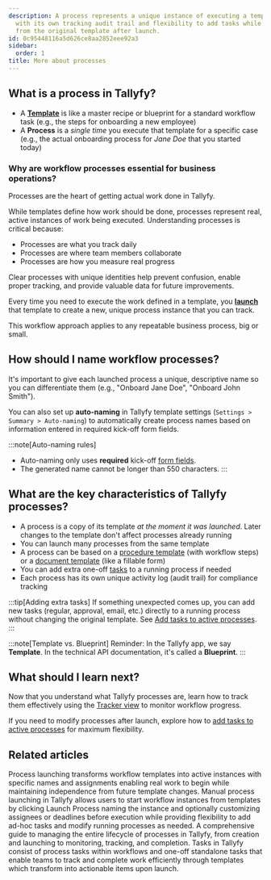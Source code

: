 ```yaml
---
description: A process represents a unique instance of executing a template's workflow
  with its own tracking audit trail and flexibility to add tasks while remaining independent
  from the original template after launch.
id: 0c95448116a5d626ce8aa2852eee92a3
sidebar:
  order: 1
title: More about processes
---
```


## What is a process in Tallyfy?

*   A **[Template](/products/pro/documenting/templates/)** is like a master recipe or blueprint for a standard workflow task (e.g., the steps for onboarding a new employee)
*   A **Process** is a *single time* you execute that template for a specific case (e.g., the actual onboarding process for *Jane Doe* that you started today)

### Why are workflow processes essential for business operations?

Processes are the heart of getting actual work done in Tallyfy.

While templates define how work should be done, processes represent real, active instances of work being executed. Understanding processes is critical because:

- Processes are what you track daily
- Processes are where team members collaborate
- Processes are how you measure real progress

Clear processes with unique identities help prevent confusion, enable proper tracking, and provide valuable data for future improvements.

Every time you need to execute the work defined in a template, you **[launch](/products/pro/launching/)** that template to create a new, unique process instance that you can track.

This workflow approach applies to any repeatable business process, big or small.

## How should I name workflow processes?

It's important to give each launched process a unique, descriptive name so you can differentiate them (e.g., "Onboard Jane Doe", "Onboard John Smith").

You can also set up **auto-naming** in Tallyfy template settings (`Settings > Summary > Auto-naming`) to automatically create process names based on information entered in required kick-off form fields.

:::note[Auto-naming rules]
- Auto-naming only uses **required** kick-off [form fields](/products/pro/tracking-and-tasks/tasks/what-are-form-fields-in-tallyfy/).
- The generated name cannot be longer than 550 characters.
:::

## What are the key characteristics of Tallyfy processes?

*   A process is a copy of its template *at the moment it was launched*. Later changes to the template don't affect processes already running
*   You can launch many processes from the same template
*   A process can be based on a [procedure template](/products/pro/documenting/templates/) (with workflow steps) or a [document template](/products/pro/documenting/documents/) (like a fillable form)
*   You can add extra one-off [tasks](/products/pro/tracking-and-tasks/tasks/) to a running process if needed
*   Each process has its own unique activity log (audit trail) for compliance tracking

:::tip[Adding extra tasks]
If something unexpected comes up, you can add new tasks (regular, approval, email, etc.) directly to a running process without changing the original template. See [Add tasks to active processes](/products/pro/tracking-and-tasks/processes/edit-processes/how-can-i-add-tasks-to-active-processes-on-tallyfy/).
:::

:::note[Template vs. Blueprint]
Reminder: In the Tallyfy app, we say **Template**. In the technical API documentation, it's called a **Blueprint**.
:::


<PageTree />

## What should I learn next?

Now that you understand what Tallyfy processes are, learn how to track them effectively using the [Tracker view](/products/pro/tracking-and-tasks/tracker-view/) to monitor workflow progress.

If you need to modify processes after launch, explore how to [add tasks to active processes](/products/pro/tracking-and-tasks/processes/edit-processes/how-can-i-add-tasks-to-active-processes-on-tallyfy/) for maximum flexibility.


## Related articles
<CardGrid>
<LinkTitleCard header="<b>Pro > Launching</b>" href="/products/pro/launching/" > Process launching transforms workflow templates into active instances with specific names and assignments enabling real work to begin while maintaining independence from future template changes. </LinkTitleCard>
<LinkTitleCard header="<b>Launching > Launch manually</b>" href="/products/pro/launching/how-can-i-launch-a-process-in-tallyfy/" > Manual process launching in Tallyfy allows users to start workflow instances from templates by clicking Launch Process naming the instance and optionally customizing assignees or deadlines before execution while providing flexibility to add ad-hoc tasks and modify running processes as needed. </LinkTitleCard>
<LinkTitleCard header="<b>Processes > Managing the complete process lifecycle</b>" href="/products/pro/tracking-and-tasks/processes/process-lifecycle-management/" > A comprehensive guide to managing the entire lifecycle of processes in Tallyfy, from creation and launching to monitoring, tracking, and completion. </LinkTitleCard>
<LinkTitleCard header="<b>Tracking And Tasks > More about tasks</b>" href="/products/pro/tracking-and-tasks/tasks/" > Tasks in Tallyfy consist of process tasks within workflows and one-off standalone tasks that enable teams to track and complete work efficiently through templates which transform into actionable items upon launch. </LinkTitleCard>
</CardGrid>